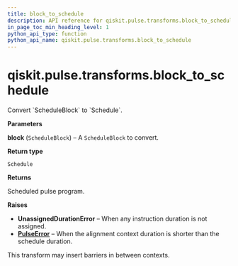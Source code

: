 ```yaml
---
title: block_to_schedule
description: API reference for qiskit.pulse.transforms.block_to_schedule
in_page_toc_min_heading_level: 1
python_api_type: function
python_api_name: qiskit.pulse.transforms.block_to_schedule
---
```


# qiskit.pulse.transforms.block\_to\_schedule

<Function id="qiskit.pulse.transforms.block_to_schedule" isDedicatedPage={true} github="https://github.com/qiskit/qiskit/tree/stable/0.20/qiskit/pulse/transforms/canonicalization.py" signature="block_to_schedule(block)">
  Convert `ScheduleBlock` to `Schedule`.

  **Parameters**

  **block** (`ScheduleBlock`) – A `ScheduleBlock` to convert.

  **Return type**

  `Schedule`

  **Returns**

  Scheduled pulse program.

  **Raises**

  *   **UnassignedDurationError** – When any instruction duration is not assigned.
  *   [**PulseError**](pulse#qiskit.pulse.PulseError "qiskit.pulse.PulseError") – When the alignment context duration is shorter than the schedule duration.

  <Admonition title="Note" type="note">
    This transform may insert barriers in between contexts.
  </Admonition>
</Function>

